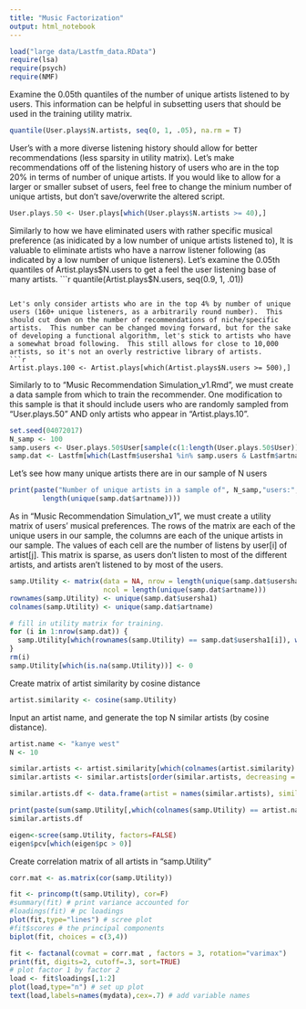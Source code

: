 ```yaml
---
title: "Music Factorization"
output: html_notebook
---
```


```r
load("large data/Lastfm_data.RData")
require(lsa)
require(psych)
require(NMF)
```

Examine the 0.05th quantiles of the number of unique artists listened to by users.  This information can be helpful in subsetting users that should be used in the training utility matrix.
```r
quantile(User.plays$N.artists, seq(0, 1, .05), na.rm = T)
```

User's with a more diverse listening history should allow for better recommendations (less sparsity in utility matrix).  Let's make recommendations off of the listening history of users who are in the top 20% in terms of number of unique artists.  If you would like to allow for a larger or smaller subset of users, feel free to change the minium number of unique artists, but don't save/overwrite the altered script.
```r
User.plays.50 <- User.plays[which(User.plays$N.artists >= 40),]
```

Similarly to how we have eliminated users with rather specific musical preference (as inidicated by a low number of unique artists listened to), It is valuable to eliminate artists who have a narrow listener following (as indicated by a low number of unique listeners).  Let's examine the 0.05th quantiles of Artist.plays$N.users to get a feel the user listening base of many artists.
```r
quantile(Artist.plays$N.users, seq(0.9, 1, .01))
```

Let's only consider artists who are in the top 4% by number of unique users (160+ unique listeners, as a arbitrarily round number).  This should cut down on the number of recommendations of niche/specific artists.  This number can be changed moving forward, but for the sake of developing a functional algorithm, let's stick to artists who have a somewhat broad following.  This still allows for close to 10,000 artists, so it's not an overly restrictive library of artists.
```r
Artist.plays.100 <- Artist.plays[which(Artist.plays$N.users >= 500),]
```

Similarly to to "Music Recommendation Simulation_v1.Rmd", we must create a data sample from which to train the recommender.  One modification to this sample is that it should include users who are randomly sampled from "User.plays.50" AND only artists who appear in "Artist.plays.10".
```r
set.seed(04072017)
N_samp <- 100
samp.users <- User.plays.50$User[sample(c(1:length(User.plays.50$User)), N_samp , replace = F)]
samp.dat <- Lastfm[which(Lastfm$usersha1 %in% samp.users & Lastfm$artname %in% unique(Artist.plays.100$Artist)),]
```

Let's see how many unique artists there are in our sample of N users
```r
print(paste("Number of unique artists in a sample of", N_samp,"users:", 
        length(unique(samp.dat$artname))))
```

As in "Music Recommendation Simulation_v1", we must create a utility matrix of users' musical preferences.  The rows of the matrix are each of the unique users in our sample, the columns are each of the unique artists in our sample.  The values of each cell are the number of listens by user[i] of artist[j].  This matrix is sparse, as users don't listen to most of the different artists, and artists aren't listened to by most of the users.
```r
samp.Utility <- matrix(data = NA, nrow = length(unique(samp.dat$usersha1)),
                       ncol = length(unique(samp.dat$artname)))
rownames(samp.Utility) <- unique(samp.dat$usersha1)
colnames(samp.Utility) <- unique(samp.dat$artname)

# fill in utility matrix for training.
for (i in 1:nrow(samp.dat)) {
  samp.Utility[which(rownames(samp.Utility) == samp.dat$usersha1[i]), which(colnames(samp.Utility) == samp.dat$artname[i])] <- 1
}
rm(i)
samp.Utility[which(is.na(samp.Utility))] <- 0
```

Create matrix of artist similarity by cosine distance
```r
artist.similarity <- cosine(samp.Utility)
```

Input an artist name, and generate the top N similar artists (by cosine distance).
```r
artist.name <- "kanye west"
N <- 10

similar.artists <- artist.similarity[which(colnames(artist.similarity) == artist.name),]
similar.artists <- similar.artists[order(similar.artists, decreasing = T)][2:(N+1)]

similar.artists.df <- data.frame(artist = names(similar.artists), similarity = as.numeric(similar.artists))

print(paste(sum(samp.Utility[,which(colnames(samp.Utility) == artist.name)]), " different users listen to ", artist.name, sep = ""))
similar.artists.df
```

```r
eigen<-scree(samp.Utility, factors=FALSE)
eigen$pcv[which(eigen$pc > 0)]
```

Create correlation matrix of all artists in "samp.Utility"
```r
corr.mat <- as.matrix(cor(samp.Utility))
```

```r
fit <- princomp(t(samp.Utility), cor=F)
#summary(fit) # print variance accounted for 
#loadings(fit) # pc loadings 
plot(fit,type="lines") # scree plot 
#fit$scores # the principal components
biplot(fit, choices = c(3,4))
```




```r
fit <- factanal(covmat = corr.mat , factors = 3, rotation="varimax")
print(fit, digits=2, cutoff=.3, sort=TRUE)
# plot factor 1 by factor 2 
load <- fit$loadings[,1:2] 
plot(load,type="n") # set up plot 
text(load,labels=names(mydata),cex=.7) # add variable names

```

